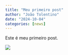 ```yaml
---
title: "Meu primeiro post"
author: "João Tolentino"
date: "2024-10-04"
categories: [news]
---
```


Este é meu primeiro post.

![](gato.jpg)